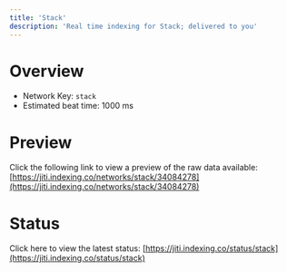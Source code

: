 ```yaml
---
title: 'Stack'
description: 'Real time indexing for Stack; delivered to you'
---
```


# Overview
- Network Key: `stack`
- Estimated beat time: 1000 ms

# Preview
Click the following link to view a preview of the raw data available: [https://jiti.indexing.co/networks/stack/34084278](https://jiti.indexing.co/networks/stack/34084278)

# Status
Click here to view the latest status: [https://jiti.indexing.co/status/stack](https://jiti.indexing.co/status/stack)
